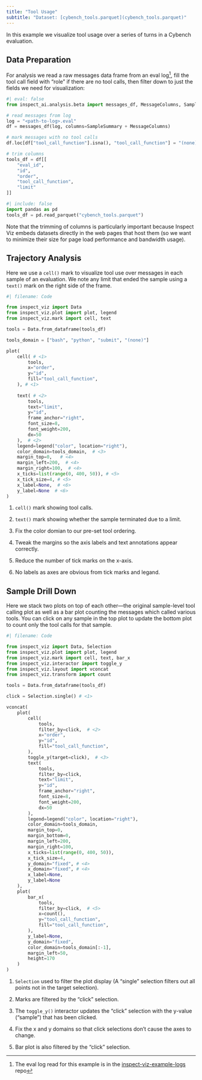 ```yaml
---
title: "Tool Usage"
subtitle: "Dataset: [cybench_tools.parquet](cybench_tools.parquet)"
---
```


In this example we visualize tool usage over a series of turns in a Cybench evaluation.

## Data Preparation

For analysis we read a raw messages data frame from an eval log^[The eval log read for this example is in the [inspect-viz-example-logs](https://github.com/meridianlabs-ai/inspect-viz-example-logs/blob/main/logs/cybench/2025-06-28T12-26-01%2B00-00_cybench_cHgZahEpPHqsSx8GfGjKai.eval) repo], fill the tool call field with "role" if there are no tool calls, then filter down to just the fields we need for visualization:

<!-- ~/meridianlabs/inspect-viz-example-logs/logs/cybench/2025-06-28T12-26-01+00-00_cybench_cHgZahEpPHqsSx8GfGjKai.eval -->

```python
#| eval: false
from inspect_ai.analysis.beta import messages_df, MessageColumns, SampleSummary

# read messages from log
log = "<path-to-log>.eval"
df = messages_df(log, columns=SampleSummary + MessageColumns)

# mark messages with no tool calls
df.loc[df["tool_call_function"].isna(), "tool_call_function"] = "(none)"

# trim columns
tools_df = df[[
    "eval_id",
    "id",
    "order",
    "tool_call_function",
    "limit"
]]
```


```python
#| include: false
import pandas as pd
tools_df = pd.read_parquet("cybench_tools.parquet")
```

Note that the trimming of columns is particularly important because Inspect Viz embeds datasets directly in the web pages that host them (so we want to minimize their size for page load performance and bandwidth usage).

## Trajectory Analysis

Here we use a `cell()` mark to visualize tool use over messages in each sample of an evaluation. We note any limit that ended the sample using a `text()` mark on the right side of the frame.

```python
#| filename: Code

from inspect_viz import Data
from inspect_viz.plot import plot, legend
from inspect_viz.mark import cell, text

tools = Data.from_dataframe(tools_df)

tools_domain = ["bash", "python", "submit", "(none)"]

plot(
    cell( # <1>
        tools,
        x="order",
        y="id",
        fill="tool_call_function",
    ), # <1>
    
    text( # <2>
        tools, 
        text="limit", 
        y="id",
        frame_anchor="right", 
        font_size=8, 
        font_weight=200,
        dx=50
    ),  # <2>
    legend=legend("color", location="right"),
    color_domain=tools_domain,  # <3>
    margin_top=0,   # <4>
    margin_left=200,  # <4>
    margin_right=100,  # <4>
    x_ticks=list(range(0, 400, 50)), # <5>
    x_tick_size=4, # <5>
    x_label=None,  # <6>
    y_label=None  # <6>
)
```

1. `cell()` mark showing tool calls.

2. `text()` mark showing whether the sample terminated due to a limit.

3. Fix the color domian to our pre-set tool ordering.

4. Tweak the margins so the axis labels and text annotations appear correctly.

5. Reduce the number of tick marks on the x-axis.

6. No labels as axes are obvious from tick marks and legand.

## Sample Drill Down

Here we stack two plots on top of each other---the original sample-level tool calling plot as well as a bar plot counting the messages which called various tools. You can click on any sample in the top plot to update the bottom plot to count only the tool calls for that sample.

```python
#| filename: Code

from inspect_viz import Data, Selection
from inspect_viz.plot import plot, legend
from inspect_viz.mark import cell, text, bar_x
from inspect_viz.interactor import toggle_y
from inspect_viz.layout import vconcat
from inspect_viz.transform import count

tools = Data.from_dataframe(tools_df)

click = Selection.single() # <1>

vconcat(
    plot(
        cell(
            tools,
            filter_by=click,  # <2>
            x="order",
            y="id",
            fill="tool_call_function",
        ),
        toggle_y(target=click),  # <3>
        text(
            tools, 
            filter_by=click,
            text="limit", 
            y="id",
            frame_anchor="right", 
            font_size=8, 
            font_weight=200,
            dx=50
        ),
        legend=legend("color", location="right"),
        color_domain=tools_domain,
        margin_top=0,
        margin_bottom=0,
        margin_left=200,
        margin_right=100,
        x_ticks=list(range(0, 400, 50)),
        x_tick_size=4,
        y_domain="fixed", # <4>
        x_domain="fixed", # <4>
        x_label=None,
        y_label=None
    ),
    plot(
        bar_x(
            tools, 
            filter_by=click,  # <5>
            x=count(), 
            y="tool_call_function", 
            fill="tool_call_function",
        ),
        y_label=None,
        y_domain="fixed",
        color_domain=tools_domain[:-1],
        margin_left=50,
        height=170
    )
)
```

1. `Selection` used to filter the plot display (A "single" selection filters out all points not in the target selection).

2. Marks are filtered by the "click" selection.

3. The `toggle_y()` interactor updates the "click" selection with the y-value ("sample") that has been clicked.

4. Fix the x and y domains so that click selections don't cause the axes to change.

5. Bar plot is also filtered by the "click" selection. 
